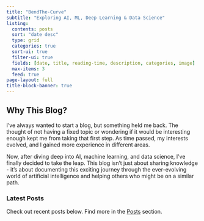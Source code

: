 ```yaml
---
title: "BendThe-Curve"
subtitle: "Exploring AI, ML, Deep Learning & Data Science"
listing:
  contents: posts
  sort: "date desc"
  type: grid
  categories: true
  sort-ui: true
  filter-ui: true
  fields: [date, title, reading-time, description, categories, image]
  max-items: 3
  feed: true
page-layout: full
title-block-banner: true
---
```


## Why This Blog? 

I've always wanted to start a blog, but something held me back. The thought of not having a fixed topic or wondering if it would be interesting enough kept me from taking that first step. As time passed, my interests evolved, and I gained more experience in different areas.

Now, after diving deep into AI, machine learning, and data science, I've finally decided to take the leap. This blog isn't just about sharing knowledge - it's about documenting this exciting journey through the ever-evolving world of artificial intelligence and helping others who might be on a similar path.

### Latest Posts

Check out recent posts below. Find more in the [Posts](/posts.qmd) section.
